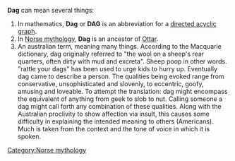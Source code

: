 '''Dag''' can mean several things:

# In mathematics, '''Dag''' or '''DAG''' is an abbreviation for a [[directed acyclic graph]].
# In [[Norse mythology]], '''Dag''' is an ancestor of [[Ottar]].
# An australian term, meaning many things.  According to the Macquarie dictionary, dag originally referred to "the wool on a sheep's rear quarters, often dirty with mud and excreta".  Sheep poop in other words.  "rattle your dags" has been used to urge kids to hurry up.  Eventually dag came to describe a person.  The qualities being evoked range from conservative, unsophisticated and slovenly, to eccentric, goofy, amusing and loveable.  To attempt the translation: dag might encompass the equivalent of anything from geek to slob to nut.  Calling someone a dag might call forth any combination of these qualities.  Along with the Australian proclivity to show affection via insult, this causes some difficulty in explaining the intended meaning to others (Americans).  Much is taken from the context and the tone of voice in which it is spoken.

{{disambig}}

[[Category:Norse mythology]]